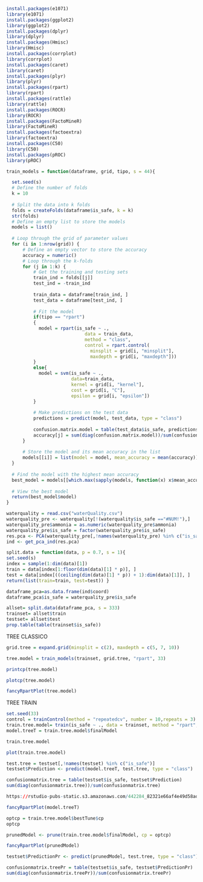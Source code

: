 ```r
install.packages(e1071)
library(e1071)
install.packages(ggplot2)
library(ggplot2)
install.packages(dplyr)
library(dplyr)
install.packages(Hmisc)
library(Hmisc)
install.packages(corrplot)
library(corrplot)
install.packages(caret)
library(caret)
install.packages(plyr)
library(plyr)
install.packages(rpart)
library(rpart)
install.packages(rattle)
library(rattle)
install.packages(ROCR)
library(ROCR)
install.packages(FactoMineR)
library(FactoMineR)
install.packages(factoextra)
library(factoextra)
install.packages(C50)
library(C50)
install.packages(pROC)
library(pROC)
```

```r
train_models = function(dataframe, grid, tipo, s = 44){

  set.seed(s)
  # Define the number of folds
  k = 10
  
  # Split the data into k folds
  folds = createFolds(dataframe$is_safe, k = k)
  str(folds)
  # Define an empty list to store the models
  models = list()
  
  # Loop through the grid of parameter values
  for (i in 1:nrow(grid)) {
      # Define an empty vector to store the accuracy
      accuracy = numeric()
      # Loop through the k-folds
      for (j in 1:k) {
          # Get the training and testing sets
          train_ind = folds[[j]]
          test_ind = -train_ind
          
          train_data = dataframe[train_ind, ]
          test_data = dataframe[test_ind, ]
        
          # Fit the model
          if(tipo == "rpart")
          {
            model = rpart(is_safe ~ ., 
                             data = train_data, 
                             method = "class",
                             control = rpart.control(
                               minsplit = grid[i, "minsplit"],
                               maxdepth = grid[i, "maxdepth"]))
          }
          else{
            model = svm(is_safe ~ ., 
                        data=train_data,
                        kernel = grid[i, "kernel"],
                        cost = grid[i, "C"],
                        epsilon = grid[i, "epsilon"])
          }
        
          # Make predictions on the test data
          predictions = predict(model, test_data, type = "class")
          
          confusion.matrix.model = table(test_data$is_safe, predictions)
          accuracy[j] = sum(diag(confusion.matrix.model))/sum(confusion.matrix.model)
      }
    
      # Store the model and its mean accuracy in the list
      models[[i]] = list(model = model, mean_accuracy = mean(accuracy))
  }
  
  # Find the model with the highest mean accuracy
  best_model = models[[which.max(sapply(models, function(x) x$mean_accuracy))]]
  
  # View the best model
  return(best_model$model)
}
```

```r
waterquality = read.csv("waterQuality.csv")
waterquality_pre <- waterquality[!(waterquality$is_safe =="#NUM!"),]
waterquality_pre$ammonia = as.numeric(waterquality_pre$ammonia)
waterquality_pre$is_safe = factor(waterquality_pre$is_safe)
res.pca <- PCA(waterquality_pre[,!names(waterquality_pre) %in% c("is_safe")], graph = FALSE, ncp = 10, scale = TRUE)
ind <- get_pca_ind(res.pca)
```

```r
split.data = function(data, p = 0.7, s = 1){
set.seed(s)
index = sample(1:dim(data)[1])
train = data[index[1:floor(dim(data)[1] * p)], ]
test = data[index[((ceiling(dim(data)[1] * p)) + 1):dim(data)[1]], ]
return(list(train=train, test=test)) } 
```

```r
dataframe_pca=as.data.frame(ind$coord)
dataframe_pca$is_safe = waterquality_pre$is_safe
```

```r
allset= split.data(dataframe_pca, s = 333)
trainset= allset$train
testset= allset$test
prop.table(table(trainset$is_safe))
```

TREE CLASSICO

```r
grid.tree = expand.grid(minsplit = c(2), maxdepth = c(5, 7, 10))
```

```r
tree.model = train_models(trainset, grid.tree, "rpart", 33)
```

```r
printcp(tree.model)
```

```r
plotcp(tree.model)
```

```r
fancyRpartPlot(tree.model)
```

TREE TRAIN

```r
set.seed(33)
control = trainControl(method = "repeatedcv", number = 10,repeats = 3)
train.tree.model= train(is_safe ~ ., data = trainset, method = "rpart",  trControl = control)
model.treeT = train.tree.model$finalModel
```

```r
train.tree.model
```

```r
plot(train.tree.model)
```

```r
test.tree = testset[,!names(testset) %in% c("is_safe")]
testset$Prediction <- predict(model.treeT, test.tree, type = "class")
```

```r
confusionmatrix.tree = table(testset$is_safe, testset$Prediction)
sum(diag(confusionmatrix.tree))/sum(confusionmatrix.tree)
```

```r
https://rstudio-pubs-static.s3.amazonaws.com/442284_82321e66af4e49d58adcd897e00bf495.html#the-caret-method


```

```r
fancyRpartPlot(model.treeT)
```

```r
optcp = train.tree.model$bestTune$cp
optcp
```

```r
prunedModel <- prune(train.tree.model$finalModel, cp = optcp)
```

```r
fancyRpartPlot(prunedModel)
```

```r
testset$PredictionPr <- predict(prunedModel, test.tree, type = "class")
```

```r
confusionmatrix.treePr = table(testset$is_safe, testset$PredictionPr)
sum(diag(confusionmatrix.treePr))/sum(confusionmatrix.treePr)
```
